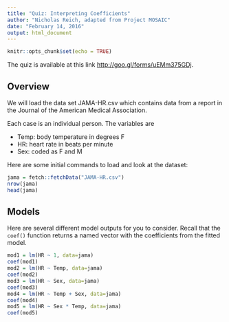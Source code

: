 ```yaml
---
title: "Quiz: Interpreting Coefficients"
author: "Nicholas Reich, adapted from Project MOSAIC"
date: "February 14, 2016"
output: html_document
---
```


```r
knitr::opts_chunk$set(echo = TRUE)
```

The quiz is available at this link [http://goo.gl/forms/uEMm375GDj](http://goo.gl/forms/uEMm375GDj).

## Overview

We will load the data set JAMA-HR.csv which contains data from a report in the Journal of the American Medical Association.

Each case is an individual person. The variables are 

 - Temp: body temperature in degrees F 
 - HR: heart rate in beats per minute
 - Sex: coded as F and M

Here are some initial commands to load and look at the dataset: 
```r
jama = fetch::fetchData("JAMA-HR.csv")
nrow(jama)
head(jama)
```

## Models
Here are several different model outputs for you to consider. Recall that the `coef()` function returns a named vector with the coefficients from the fitted model.

```r
mod1 = lm(HR ~ 1, data=jama) 
coef(mod1)
mod2 = lm(HR ~ Temp, data=jama) 
coef(mod2)
mod3 = lm(HR ~ Sex, data=jama) 
coef(mod3)
mod4 = lm(HR ~ Temp + Sex, data=jama) 
coef(mod4)
mod5 = lm(HR ~ Sex * Temp, data=jama) 
coef(mod5)
```

